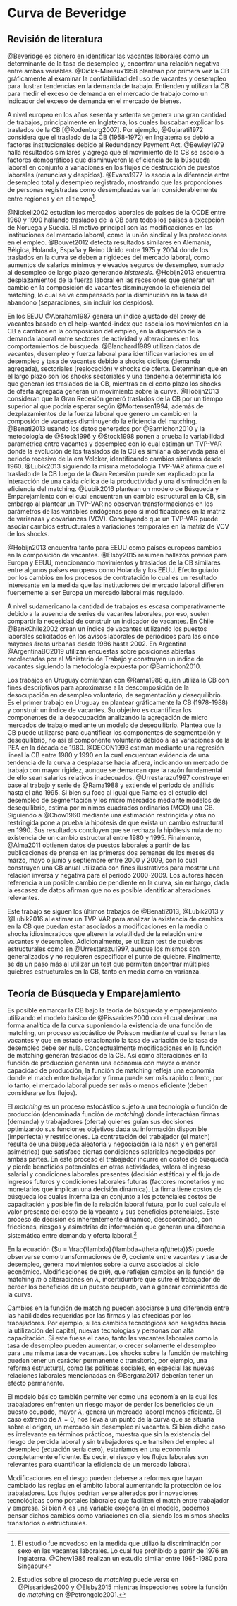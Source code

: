 # Curva de Beveridge {#cap:Fundamentos}

## Revisión de literatura

<!-- Revisión Literatura -->
<!-- @Elsby2015 muestran que la CB se utiliza a nivel macroeconómico como un marco de análisis para el entendimiento de los mercados laborales tanto a nivel agregado como desagregado, para el análisis de la volatilidad y la naturaleza de los shocks que generan las fluctuaciones del mercado laboral, la coexistencia de desempleo y vacantes y como una aproximación al proceso de matching y eficiencia del mercado laboral^[Por si sola la CB solo puede ser una aproximación a la eficiencia del mercado laboral puesto que es necesario ampliar el análisis y tomar en cuenta los flujos de trabajadores, tanto la creación como la destrucción de puestos laborales]. -->
<!-- La CB ha sido utilizada para descomponer el desempleo en diferentes tipos, clarificar el debate respecto al pleno empleo y como un punto de discordancia respecto al vaciamiento de los mercados competitivos.  -->
<!-- Mientras en los años sesenta y setenta fue ampliamente empleada en la década de los ochenta su uso cayó notablemente al punto de ser casi abandonada, entre otras causas, por su falta de microfundamentos [@Rodenburg2007]. Resurge en los noventa gracias al trabajo de @Blanchard1989 quienes remarcan el error que la CB haya ocupado un lugar secundario en la macroeconomía dado que contiene información esencial sobre el funcionamiento del mercado de trabajo y shocks que afecten al mismo. -->
<!-- Actualmente ha logrado volverse el marco de análisis central en la macroeconomía laboral [@Elsby2015] gracias a los trabajos de @Pissarides1985, @Mortensen1994 y @Diamond1982 quienes dieron microfundamentos a la relación entre vacantes y desempleo permitiendo derivar una forma analítica que surge de las decisiones de optimizaciones de los agentes del modelo. Hecho relevante al permitir que la CB sea utilizada para el análisis de la política económica al estar exenta de la crítica de Lucas^[La crítica de Lucas fue un claro ataque a los modelos de ecuaciones simultáneas y por sobre todo a la no inclusión de microfundamentos en el análisis macroeconómico lo cual invalidaba cualquier calculo sobre el efecto de una política económica, falla típica de los modelos keynesianos [@Lucas1976]. Una respuesta posterior surgió por parte de la econometría bajo el trabajo de @exogeneity1983 según el cual pese a que un modelo no tenga microfundamentos si cumple la superexogeneidad el mismo puede ser utilizado para simular política económicas.]. Permitiendo estudiar las reacciones de vacantes y desempleo ante shocks de productividad [@Benati2013], la estabilidad paramétrica en la relación [@Lubik2016] y las causas que generan traslados o movimientos sobre la CB desde una perspectiva dinámica. -->
<!-- Análisis de la OECD: Inglaterra y que otro? -->
@Beveridge es pionero en identificar las vacantes laborales como un determinante de la tasa de desempleo y, encontrar una relación negativa entre ambas variables. @Dicks-Mireaux1958 plantean por primera vez la CB gráficamente al examinar la confiabilidad del uso de vacantes y desempleo para ilustrar tendencias en la demanda de trabajo. Entienden y utilizan la CB para medir el exceso de demanda en el mercado de trabajo como un indicador del exceso de demanda en el mercado de bienes. 

A nivel europeo en los años sesenta y setenta se genera una gran cantidad de trabajos, principalmente en Inglaterra, los cuales buscaban explicar los traslados de la CB [@Rodenburg2007]. Por ejemplo, @Gujarati1972 considera que el traslado de la CB (1958-1972) en Inglaterra se debió a factores institucionales debido al Redundancy Payment Act. @Bewley1979 halla resultados similares y agrega que el movimiento de la CB se asoció a factores demográficos que disminuyeron la eficiencia de la búsqueda laboral en conjunto a variaciones en los flujos de destrucción de puestos laborales (renuncias y despidos). @Evans1977 lo asocia a la diferencia entre desempleo total y desempleo registrado, mostrando que las proporciones de personas registradas como desempleadas varían considerablemente entre regiones y en el tiempo^[El estudio fue novedoso en la medida que utilizó la discriminación por sexo en las vacantes laborales. Lo cual fue prohibido a partir de 1976 en Inglaterra. @Chew1986 realizan un estudio similar entre 1965-1980 para Singapur].

@Nickell2002 estudian los mercados laborales de países de la OCDE entre 1960 y 1990 hallando traslados de la CB para todos los países a excepción de Noruega y Suecia. El motivo principal son las modificaciones en las instituciones del mercado laboral, como la unión sindical y las protecciones en el empleo. @Bouvet2012 detecta resultados similares en Alemania, Bélgica, Holanda, España y Reino Unido entre 1975 y 2004 donde los traslados en la curva se deben a rigideces del mercado laboral, como aumentos de salarios mínimos y elevados seguros de desempleo, sumado al desempleo de largo plazo generando _histeresis_. @Hobijn2013 <!-- analizan países europeos --> <!-- y EEUU --> encuentra desplazamientos de la fuerza laboral en las recesiones que generan un cambio en la composición de vacantes disminuyendo la eficiencia del matching, lo cual se ve compensado por la disminución en la tasa de abandono (separaciones, sin incluir los despidos).  <!-- Para EEUU encuentran que la Gran Recesión generó traslados de la CB por un tiempo superior al que podría esperarse según @Mortensen1994.  -->  <!-- @Elsby2015 señala que entre 1970 y 1980 la CB de países europeos ha tenido traslados debido a cambios en la eficiencia de los procesos de contratación.  --> <!-- Dicho resultado se repite para EEUU a partir de la Gran Recesión. -->

<!-- EEUU -->
En los EEUU @Abraham1987 genera un índice ajustado del proxy de vacantes basado en el help-wanted-index que asocia los movimientos en la CB a cambios en la composición del empleo, en la dispersión de la demanda laboral entre sectores de actividad y alteraciones en los comportamientos de búsqueda. @Blanchard1989 utilizan datos de vacantes, desempleo y fuerza laboral para identificar variaciones en el desempleo y tasa de vacantes debido a shocks cíclicos (demanda agregada), sectoriales (realocación) y shocks de oferta. Determinan que en el largo plazo son los shocks sectoriales y una tendencia determinista los que generan los traslados de la CB, mientras en el corto plazo los shocks de oferta agregada generan un movimiento sobre la curva.<!-- como insumo desarrollan una función de matching Cobb-Douglas con retornos constantes para EEUU estimada mediante MCO. --> <!-- @Barnichon2010 construye un índice de vacantes compuesto por el Help-Wanted Index (HWI) en papel, que recolecta las búsquedas laborales en los 51 mayores periódicos y, el HWI en linea del Conference Board que recolecta los avisos publicados en portales laborales web desde 2005^[trabajos previos pueden encontrarse en @Barnichon2009.]. --> @Hobijn2013 consideran que la Gran Recesión generó traslados de la CB por un tiempo superior al que podría esperar según @Mortensen1994, además de dezplazamientos de la fuerza laboral que genero un cambio en la composión de vacantes disminuyendo la eficiencia del matching. 
<!-- @Elsby2015 encuentra que los traslados de la CB posterior a la gran recesión se deben a cambios en la eficiencia de los procesos de contratación. -->
@Benati2013 usando los datos generados por @Barnichon2010 y la metodología de @Stock1996 y @Stock1998 ponen a prueba la variabilidad paramétrica entre vacantes y desempleo con lo cual estiman un TVP-VAR donde la evolución de los traslados de la CB es similar a observada para el periodo recesivo de la era Volcker, identificando cambios similares desde 1960. @Lubik2013 siguiendo la misma metodología TVP-VAR afirma que el traslado de la CB luego de la Gran Recesión puede ser explicado por la interacción de una caída cíclica de la productividad y una disminución en la eficiencia del matching. @Lubik2016 plantean un modelo de Búsqueda y Emparejamiento con el cual encuentran un cambio estructural en la CB, sin embargo al plantear un TVP-VAR no observan transformaciones en los parámetros de las variables endógenas pero si modificaciones en la matriz de varianzas y covarianzas (VCV). Concluyendo que un TVP-VAR puede asociar cambios estructurales a variaciones temporales en la matriz de VCV de los shocks.

@Hobijn2013 encuentra tanto para EEUU como países europeos cambios en la composición de vacantes. @Elsby2015 resumen hallazos previos para Europa y EEUU, mencionando movimientos y traslados de la CB similares entre algunos países europeos como Holanda y los EEUU. Efecto guiado por los cambios en los procesos de contratación lo cual es un resultado interesante en la medida que las instituciones del mercado laboral difieren fuertemente al ser Europa un mercado laboral más regulado.
<!-- @Elsby2015 -->

 <!-- @Diamond2015,  -->
<!-- Resto del mundo -->

<!-- Análisis AL -->
A nivel sudamericano la cantidad de trabajos es escasa comparativamente debido a la ausencia de series de vacantes laborales, por eso, suelen compartir la necesidad de construir un indicador de vacantes. En Chile @BankChile2002 crean un índice de vacantes utilizando los puestos laborales solicitados en los avisos laborales de periódicos para las cinco mayores áreas urbanas desde 1986 hasta 2002.
En Argentina @ArgentinaBC2019 utilizan encuestas sobre posiciones abiertas recolectadas por el Ministerio de Trabajo y construyen un índice de vacantes siguiendo la metodología expuesta por @Barnichon2010.

<!-- Análisis de Uruguay -->
Los trabajos en Uruguay comienzan con @Rama1988 quien utiliza la CB con fines descriptivos para aproximarse a la descomposición de la desocupación en desempleo voluntario, de segmentación y desequilibrio. Es el primer trabajo en Uruguay en plantear gráficamente la CB (1978-1988) y construir un índice de vacantes. Su objetivo es cuantificar los componentes de la desocupación analizando la agregación de micro mercados de trabajo mediante un modelo de desequilibrio. Plantea que la CB puede utilizarse para cuantificar los componentes de segmentación y desequilibrio, no así el componente voluntario debido a las variaciones de la PEA en la década de 1980. <!-- Pero al dividirlo por la pea, eso no esta tomado en cuenta??? --> @DECON1993 estiman mediante una regresión lineal la CB entre 1980 y 1990 en la cual encuentran evidencia de una tendencia de la curva a desplazarse hacia afuera, indicando un mercado de trabajo con mayor rigidez, aunque se demarcan que la razón fundamental de ello sean salarios relativos inadecuados. @Urrestarazu1997 construye en base al trabajo y serie de @Rama1988 y extiende el periodo de análisis hasta el año 1995. Si bien su foco al igual que Rama es el estudio del desempleo de segmentación y los micro mercados mediante modelos de desequilibrio, estima por mínimos cuadrados ordinarios (MCO) una CB. Siguiendo a @Chow1960 mediante una estimación restringida y otra no restringida pone a prueba la hipótesis de que exista un cambio estructural en 1990. Sus resultados concluyen que se rechaza la hipótesis nula de no existencia de un cambio estructural entre 1980 y 1995. <!-- Sin embargo, advierte siguiendo a Rama que las conclusiones obtenidas solo son válidas en la medida que la evolución del desempleo voluntario sea estable. --> <!-- , característica común en países desarrollados, pero no así en Uruguay.  --> Finalmente, @Alma2011 obtienen datos de puestos laborales a partir de las publicaciones de prensa en las primeras dos semanas de los meses de marzo, mayo o junio y septiembre entre 2000 y 2009, con lo cual construyen una CB anual utilizada con fines ilustrativos para mostrar una relación inversa y negativa para el periodo 2000-2009. Los autores hacen referencia a un posible cambio de pendiente en la curva, sin embargo, dada la escasez de datos afirman que no es posible identificar alteraciones relevantes.

Este trabajo se siguen los últimos trabajos de @Benati2013, @Lubik2013 y @Lubik2016 al estimar un TVP-VAR para analizar la existencia de cambios en la CB que puedan estar asociados a modificaciones en la media o shocks idiosincraticos que alteren la volatilidad de la relación entre vacantes y desempleo. Adicionalmente, se utilizan test de quiebres estructurales como en @Urrestarazu1997, aunque los mismos son generalizados y no requieren especificar el punto de quiebre. Finalmente, se da un paso más al utilizar un test que permiten encontrar múltiples quiebres estructurales en la CB, tanto en media como en varianza.
<!-- Agregar trabajo del BID sobre vacantes -->
<!-- Agregar trabajos de Chile sobre vacantes, ver los citados en Alma Espino del iecon -->

## Teoría de Búsqueda y Emparejamiento

Es posible enmarcar la CB bajo la teoría de búsqueda y emparejamiento utilizando el modelo básico de @Pissarides2000 con el cual derivar una forma analítica de la curva suponiendo la existencia de una función de matching, un proceso estocástico de Poisson mediante el cual se llenan las vacantes y que en estado estacionario la tasa de variación de la tasa de desempleo debe ser nula. Conceptualmente modificaciones en la función de matching generan traslados de la CB. Así como alteraciones en la función de producción generan una economía con mayor o menor capacidad de producción, la función de matching refleja una economía donde el match entre trabajador y firma puede ser más rápido o lento, por lo tanto, el mercado laboral puede ser más o menos eficiente (deben considerarse los flujos). 

El _matching_ es un proceso estocástico sujeto a una tecnología o función de producción (denominada función de _matching_) donde interactúan firmas (demanda) y trabajadores (oferta) quienes guían sus decisiones optimizando sus funciones objetivos dada su información disponible (imperfecta) y restricciones. La contratación del trabajador (el match) resulta de una búsqueda aleatoria y negociación (a la nash y en general asimétrica) que satisface ciertas condiciones salariales negociadas por ambas partes.
En este proceso el trabajador incurre en costos de búsqueda y pierde beneficios potenciales en otras actividades, valora el ingreso salarial y condiciones laborales presentes (decisión estática) y el flujo de ingresos futuros y condiciones laborales futuras (factores monetarios y no monetarios que implican una decisión dinámica). La firma tiene costos de búsqueda los cuales internaliza en conjunto a los potenciales costos de capacitación y posible fin de la relación laboral futura, por lo cual calcula el valor presente del costo de la vacante y sus beneficios potenciales. Este proceso de decisión es inherentemente dinámico, descoordinado, con fricciones, riesgos y asimetrías de información que generan una diferencia sistemática entre demanda y oferta laboral.^[Estudios sobre el proceso de _matching_ puede verse en @Pissarides2000 y @Elsby2015 mientras inspecciones sobre la función de _matching_ en @Petrongolo2001.]

En la ecuación \eqref{eq7} ($u = \frac{\lambda}{\lambda+\theta q(\theta)}$) puede observarse como transformaciones de $\theta$, cociente entre vacantes y tasa de desempleo, genera movimientos sobre la curva asociados al ciclo económico. Modificaciones de q($\theta$), que reflejen cambios en la función de matching $m$ o alteraciones en $\lambda$, incertidumbre que sufre el trabajador de perder los beneficios de un puesto ocupado, van a generar corrimientos de la curva.

Cambios en la función de matching pueden asociarse a una diferencia entre las habilidades requeridas por las firmas y las ofrecidas por los trabajadores. Por ejemplo, si los cambios tecnológicos son sesgados hacia la utilización del capital, nuevas tecnologías y personas con alta capacitación. Si este fuese el caso, tanto las vacantes laborales como la tasa de desempleo pueden aumentar, o crecer solamente el desempleo para una misma tasa de vacantes. Los shocks sobre la función de matching pueden tener un carácter permanente o transitorio, por ejemplo, una reforma estructural, como las políticas sociales, en especial las nuevas relaciones laborales mencionadas en @Bergara2017 deberían tener un efecto permanente.

El modelo básico también permite ver como una economía en la cual los trabajadores enfrenten un riesgo mayor de perder los beneficios de un puesto ocupado, mayor $\lambda$, genera un mercado laboral menos eficiente. El caso extremo de $\lambda=0$, nos lleva a un punto de la curva que se situaría sobre el origen, un mercado sin desempleo ni vacantes. Si bien dicho caso es irrelevante en términos prácticos, muestra que sin la existencia del riesgo de perdida laboral y sin trabajadores que transiten del empleo al desempleo (ecuación \eqref{eq4} sería cero), estaríamos en una economía completamente eficiente. Es decir, el riesgo y los flujos laborales son relevantes para cuantificar la eficiencia de un mercado laboral.

<!-- Este párrafo me parece que esta mal, revisarlo y si no logro arreglarlo lo borro -->
Modificaciones en el riesgo pueden deberse a reformas que hayan cambiado las reglas en el ámbito laboral aumentando la protección de los trabajadores. Los flujos podrían verse alterados por innovaciones tecnológicas como portales laborales que faciliten el match entre trabajador y empresa. Si bien $\lambda$ es una variable exógena en el modelo, podemos pensar dichos cambios como variaciones en ella, siendo los mismos shocks transitorios o estructurales.

<!-- El _matching_ es un proceso estocástico sujeto a una tecnología o función de producción (denominada función de _matching_) donde interactúan firmas (demanda) y trabajadores (oferta) quienes guían sus decisiones optimizando sus funciones objetivos dada su información disponible (imperfecta) y restricciones. La contratación del trabajador (el match) resulta de una búsqueda aleatoria y negociación (a la nash y en general asimétrica) que satisface ciertas condiciones salariales negociadas por ambas partes. -->
<!-- En este proceso el trabajador incurre en costos de búsqueda y pierde beneficios potenciales en otras actividades, valora el ingreso salarial y condiciones laborales presentes (decisión estática) y el flujo de ingresos futuros y condiciones laborales futuras (factores monetarios y no monetarios que implican una decisión dinámica). La firma tiene costos de búsqueda los cuales internaliza en conjunto a los potenciales costos de capacitación y posible fin de la relación laboral futura, por lo cual calcula el valor presente del costo de la vacante y sus beneficios potenciales. Este proceso de decisión es inherentemente dinámico, descoordinado, con fricciones, riesgos y asimetrías de información que generan una diferencia sistemática entre demanda y oferta laboral <!-- más allá del desempleo voluntario. -->
<!-- Estudios sobre el proceso de _matching_ puede verse en @Pissarides2000 y @Elsby2015 mientras inspecciones sobre la función de _matching_ en @Petrongolo2001. -->

